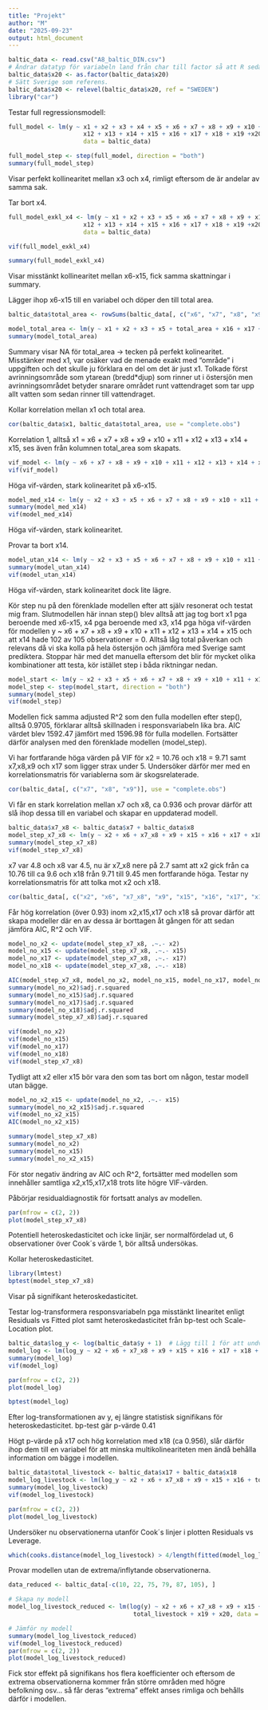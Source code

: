 ```yaml
---
title: "Projekt"
author: "M"
date: "2025-09-23"
output: html_document
---
```

```r
baltic_data <- read.csv("A8_baltic_DIN.csv")
# Ändrar datatyp för variabeln land från char till factor så att R sedan automatiskt dummykodar den vid körning av lm(). Detta behövs eftersom det är en nominal kategorisk variabel.
baltic_data$x20 <- as.factor(baltic_data$x20)
# Sätt Sverige som referens.
baltic_data$x20 <- relevel(baltic_data$x20, ref = "SWEDEN")
library("car")
```

Testar full regressionsmodell:
```r
full_model <- lm(y ~ x1 + x2 + x3 + x4 + x5 + x6 + x7 + x8 + x9 + x10 + x11 + 
                     x12 + x13 + x14 + x15 + x16 + x17 + x18 + x19 +x20, 
                     data = baltic_data)

full_model_step <- step(full_model, direction = "both")
summary(full_model_step)
```
Visar perfekt kollinearitet mellan x3 och x4, rimligt eftersom de är andelar av samma sak.

Tar bort x4.
```r
full_model_exkl_x4 <- lm(y ~ x1 + x2 + x3 + x5 + x6 + x7 + x8 + x9 + x10 + x11 + 
                     x12 + x13 + x14 + x15 + x16 + x17 + x18 + x19 +x20, 
                     data = baltic_data)

vif(full_model_exkl_x4)

summary(full_model_exkl_x4)
```
Visar misstänkt kollinearitet mellan x6-x15, fick samma skattningar i summary.

Lägger ihop x6-x15 till en variabel och döper den till total area.
```r
baltic_data$total_area <- rowSums(baltic_data[, c("x6", "x7", "x8", "x9", "x10", "x11", "x12", "x13", "x14", "x15")], na.rm = TRUE)

model_total_area <- lm(y ~ x1 + x2 + x3 + x5 + total_area + x16 + x17 + x18 + x19 + x20, data = baltic_data)
summary(model_total_area)
```
Summary visar NA för total_area -> tecken på perfekt kolinearitet. Misstänker med x1, var osäker vad de menade exakt med "område" i uppgiften och det skulle ju förklara en del om det är just x1. Tolkade först avrinningsområde som ytarean (bredd*djup) som rinner ut i östersjön men avrinningsområdet betyder snarare området runt vattendraget som tar upp allt vatten som sedan rinner till vattendraget.

Kollar korrelation mellan x1 och total area.
```r
cor(baltic_data$x1, baltic_data$total_area, use = "complete.obs")
```
Korrelation 1, alltså x1 = x6 + x7 + x8 + x9 + x10 + x11 + x12 + x13 + x14 + x15, ses även från kolumnen total_area som skapats.

```r
vif_model <- lm(y ~ x6 + x7 + x8 + x9 + x10 + x11 + x12 + x13 + x14 + x15, data = baltic_data)
vif(vif_model)
```
Höga vif-värden, stark kolinearitet på x6-x15.

```r
model_med_x14 <- lm(y ~ x2 + x3 + x5 + x6 + x7 + x8 + x9 + x10 + x11 + x12 + x13 + x14 + x15 + x16 + x17 + x18 + x19 + x20, data = baltic_data)
summary(model_med_x14)
vif(model_med_x14)
```
Höga vif-värden, stark kolinearitet.

Provar ta bort x14.
```r
model_utan_x14 <- lm(y ~ x2 + x3 + x5 + x6 + x7 + x8 + x9 + x10 + x11 + x12 + x13 + x15 + x16 + x17 + x18 + x19 + x20, data = baltic_data)
summary(model_utan_x14)
vif(model_utan_x14)
```
Höga vif-värden, stark kolinearitet dock lite lägre.

Kör step nu på den förenklade modellen efter att själv resonerat och testat mig fram. Slutmodellen här innan step() blev alltså att jag tog bort x1 pga beroende med x6-x15, x4 pga beroende med x3, x14 pga höga vif-värden för modellen y ~ x6 + x7 + x8 + x9 + x10 + x11 + x12 + x13 + x14 + x15 och att x14 hade 102 av 105 observationer = 0. Alltså låg total påverkan och relevans då vi ska kolla på hela östersjön och jämföra med Sverige samt prediktera.
Stoppar här med det manuella eftersom det blir för mycket olika kombinationer att testa, kör istället step i båda riktningar nedan.
```r
model_start <- lm(y ~ x2 + x3 + x5 + x6 + x7 + x8 + x9 + x10 + x11 + x12 + x13 + x15 + x16 + x17 + x18 + x19 + x20, data = baltic_data)
model_step <- step(model_start, direction = "both")
summary(model_step)
vif(model_step)
```
Modellen fick samma adjusted R^2 som den fulla modellen efter step(), alltså 0.9705, förklarar alltså skillnaden i responsvariabeln lika bra. AIC värdet blev 1592.47 jämfört med 1596.98 för fulla modellen. Fortsätter därför analysen med den förenklade modellen (model_step).

Vi har fortfarande höga värden på VIF för x2 = 10.76 och x18 = 9.71 samt x7,x8,x9 och x17 som ligger strax under 5. Undersöker därför mer med en korrelationsmatris för variablerna som är skogsrelaterade.
```r
cor(baltic_data[, c("x7", "x8", "x9")], use = "complete.obs")
```
Vi får en stark korrelation mellan x7 och x8, ca 0.936 och provar därför att slå ihop dessa till en variabel och skapar en uppdaterad modell.
```r
baltic_data$x7_x8 <- baltic_data$x7 + baltic_data$x8
model_step_x7_x8 <- lm(y ~ x2 + x6 + x7_x8 + x9 + x15 + x16 + x17 + x18 + x19 + x20, data = baltic_data)
summary(model_step_x7_x8)
vif(model_step_x7_x8)
```
x7 var 4.8 och x8 var 4.5, nu är x7_x8 nere på 2.7 samt att x2 gick från ca 10.76 till ca 9.6 och x18 från 9.71 till 9.45 men fortfarande höga. Testar ny korrelationsmatris för att tolka mot x2 och x18.

```r
cor(baltic_data[, c("x2", "x6", "x7_x8", "x9", "x15", "x16", "x17", "x18", "x19")], use = "complete.obs")
```
Får hög korrelation (över 0.93) inom x2,x15,x17 och x18 så provar därför att skapa modeller där en av dessa är borttagen åt gången för att sedan jämföra AIC, R^2 och VIF.
```r
model_no_x2 <- update(model_step_x7_x8, .~.- x2)
model_no_x15 <- update(model_step_x7_x8, .~.- x15)
model_no_x17 <- update(model_step_x7_x8, .~.- x17)
model_no_x18 <- update(model_step_x7_x8, .~.- x18)

AIC(model_step_x7_x8, model_no_x2, model_no_x15, model_no_x17, model_no_x18)
summary(model_no_x2)$adj.r.squared
summary(model_no_x15)$adj.r.squared
summary(model_no_x17)$adj.r.squared
summary(model_no_x18)$adj.r.squared
summary(model_step_x7_x8)$adj.r.squared

vif(model_no_x2)
vif(model_no_x15)
vif(model_no_x17)
vif(model_no_x18)
vif(model_step_x7_x8)
```

Tydligt att x2 eller x15 bör vara den som tas bort om någon, testar modell utan bägge.
```r
model_no_x2_x15 <- update(model_no_x2, .~.- x15)
summary(model_no_x2_x15)$adj.r.squared
vif(model_no_x2_x15)
AIC(model_no_x2_x15)
```
```r
summary(model_step_x7_x8)
summary(model_no_x2)
summary(model_no_x15)
summary(model_no_x2_x15)
```
För stor negativ ändring av AIC och R^2, fortsätter med modellen som innehåller samtliga x2,x15,x17,x18 trots lite högre VIF-värden.

Påbörjar residualdiagnostik för fortsatt analys av modellen.
```r
par(mfrow = c(2, 2))
plot(model_step_x7_x8)

```
Potentiell heteroskedasticitet och icke linjär, ser normalfördelad ut, 6 observationer över Cook´s värde 1, bör alltså undersökas.

Kollar heteroskedasticitet.
```r
library(lmtest)
bptest(model_step_x7_x8)
```
Visar på signifikant heteroskedasticitet. 

Testar log-transformera responsvariabeln pga misstänkt linearitet enligt Residuals vs Fitted plot samt heteroskedasticitet från bp-test och Scale-Location plot.
```r
baltic_data$log_y <- log(baltic_data$y + 1)  # Lägg till 1 för att undvika log(0)
model_log <- lm(log_y ~ x2 + x6 + x7_x8 + x9 + x15 + x16 + x17 + x18 + x19 + x20, data = baltic_data)
summary(model_log)
vif(model_log)

par(mfrow = c(2, 2))
plot(model_log)
```

```r
bptest(model_log)
```
Efter log-transformationen av y, ej längre statistisk signifikans för heteroskedasticitet. bp-test gär p-värde 0.41

Högt p-värde på x17 och hög korrelation med x18 (ca 0.956), slår därför ihop dem till en variabel för att minska multikolineariteten men ändå behålla information om bägge i modellen.
```r
baltic_data$total_livestock <- baltic_data$x17 + baltic_data$x18
model_log_livestock <- lm(log_y ~ x2 + x6 + x7_x8 + x9 + x15 + x16 + total_livestock + x19 + x20, data = baltic_data)
summary(model_log_livestock)
vif(model_log_livestock)

par(mfrow = c(2, 2))
plot(model_log_livestock)
```
Undersöker nu observationerna utanför Cook´s linjer i plotten Residuals vs Leverage.
```r
which(cooks.distance(model_log_livestock) > 4/length(fitted(model_log_livestock)))
```
Provar modellen utan de extrema/inflytande observationerna.
```r
data_reduced <- baltic_data[-c(10, 22, 75, 79, 87, 105), ]

# Skapa ny modell
model_log_livestock_reduced <- lm(log(y) ~ x2 + x6 + x7_x8 + x9 + x15 + x16 +
                                   total_livestock + x19 + x20, data = data_reduced)

# Jämför ny modell
summary(model_log_livestock_reduced)
vif(model_log_livestock_reduced)
par(mfrow = c(2, 2))
plot(model_log_livestock_reduced)
```
Fick stor effekt på signifikans hos flera koefficienter och eftersom de extrema observationerna kommer från större områden med högre befolkning osv... så får deras "extrema" effekt anses rimliga och behålls därför i modellen.
